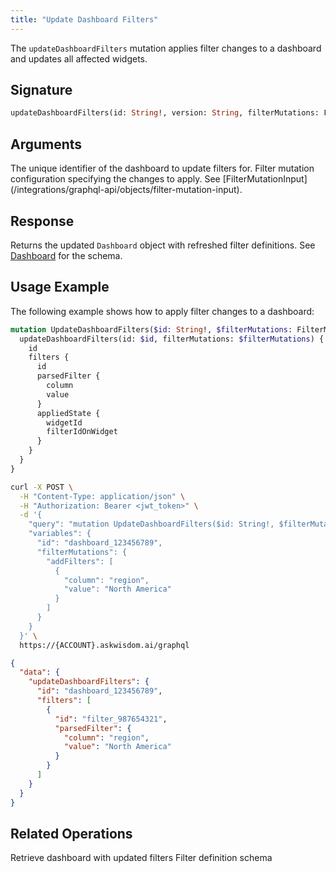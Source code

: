 ```yaml
---
title: "Update Dashboard Filters"
---
```


The `updateDashboardFilters` mutation applies filter changes to a dashboard and updates all affected widgets.

## Signature

```graphql
updateDashboardFilters(id: String!, version: String, filterMutations: FilterMutationInput!): Dashboard!
```

## Arguments

<ParamField path="id" type="String!" required>
  The unique identifier of the dashboard to update filters for.
</ParamField>

<ParamField path="filterMutations" type="FilterMutationInput!" required>
  Filter mutation configuration specifying the changes to apply. See [FilterMutationInput](/integrations/graphql-api/objects/filter-mutation-input).
</ParamField>

## Response

Returns the updated `Dashboard` object with refreshed filter definitions. See [Dashboard](/integrations/graphql-api/objects/dashboard) for the schema.

## Usage Example

The following example shows how to apply filter changes to a dashboard:

```graphql
mutation UpdateDashboardFilters($id: String!, $filterMutations: FilterMutationInput!) {
  updateDashboardFilters(id: $id, filterMutations: $filterMutations) {
    id
    filters {
      id
      parsedFilter {
        column
        value
      }
      appliedState {
        widgetId
        filterIdOnWidget
      }
    }
  }
}
```

<RequestExample>

```bash Request
curl -X POST \
  -H "Content-Type: application/json" \
  -H "Authorization: Bearer <jwt_token>" \
  -d '{
    "query": "mutation UpdateDashboardFilters($id: String!, $filterMutations: FilterMutationInput!) { updateDashboardFilters(id: $id, filterMutations: $filterMutations) { id filters { id parsedFilter { column value } } } }",
    "variables": {
      "id": "dashboard_123456789",
      "filterMutations": {
        "addFilters": [
          {
            "column": "region",
            "value": "North America"
          }
        ]
      }
    }
  }' \
  https://{ACCOUNT}.askwisdom.ai/graphql
```

</RequestExample>

<ResponseExample>

```json Response
{
  "data": {
    "updateDashboardFilters": {
      "id": "dashboard_123456789",
      "filters": [
        {
          "id": "filter_987654321",
          "parsedFilter": {
            "column": "region",
            "value": "North America"
          }
        }
      ]
    }
  }
}
```

</ResponseExample>

## Related Operations

<CardGroup cols={2}>
  <Card title="Dashboard Query" icon="magnifying-glass" href="/integrations/graphql-api/queries/dashboard/dashboard">
    Retrieve dashboard with updated filters
  </Card>
  <Card title="DashboardFilterDefinition Object" icon="filter" href="/integrations/graphql-api/objects/dashboard-filter-definition">
    Filter definition schema
  </Card>
</CardGroup>